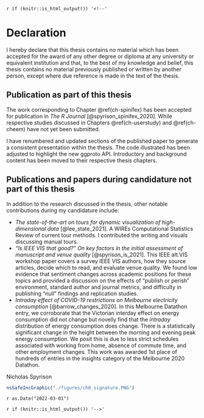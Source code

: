 `r if (knitr::is_html_output()) '<!--'` 

# Declaration {-}

I hereby declare that this thesis contains no material which has been accepted for the award of any other degree or diploma at any university or equivalent institution and that, to the best of my knowledge and belief, this thesis contains no material previously published or written by another person, except where due reference is made in the text of the thesis.


## Publication as part of this thesis {-}

The work corresponding to Chapter \@ref(ch-spinifex) has been accepted for publication in _The R Journal_ [@spyrison_spinifex_2020]. While respective studies discussed in Chapters \@ref(ch-userstudy) and \@ref(ch-cheem) have not yet been submitted.

I have renumbered and updated sections of the published paper to generate a consistent presentation within the thesis. The code illustrated has been adjusted to highlight the new ggproto API. Introductory and background content has been moved to their respective thesis chapters.
 

## Publications and papers during candidature not part of this thesis {-}

In addition to the research discussed in the thesis, other notable contributions during my candidature include:

- _The state-of-the-art on tours for dynamic visualization of high-dimensional data_ [@lee_state_2021]. A WIREs Computational Statistics Review of current tour methods. I contributed the writing and visuals discussing manual tours.
- _"Is IEEE VIS that good?" On key factors in the initial assessment of manuscript and venue quality_ [@spyrison_is_2021]. This IEEE alt.VIS workshop paper covers a survey IEEE VIS authors, how they source articles, decide which to read, and evaluate venue quality. We found low evidence that sentiment changes across academic positions for these topics and provided a discussion on the effects of "publish or perish" environment, standard author and journal metrics, and difficulty in publishing "null" findings and replication studies.
- _Intraday effect of COVID-19 restrictions on Melbourne electricity consumption_ [@barrow_changes_2020]. In this Melbourne Datathon entry, we corroborate that the Victorian interday effect on energy consumption did not change but novelly find that the _intraday_ distribution of energy consumption does change. There is a statistically significant change in the height between the morning and evening peak energy consumption. We posit this is due to less strict schedules associated with working from home, absence of commute time, and other employment changes. This work was awarded 1st place of hundreds of entries in the insights category of the Melbourne 2020 Datathon.
<!-- - Student volunteering at three conferences: UseR!2021 - Online, CHI Down Under 2020 - Online, and UseR!2018 - Brisbane, Australia. -->


\textbf{Student name:} Nicholas Spyrison

\textbf{Student signature:}

```r
nsSafeIncGraphic("./figures/ch0_signature.PNG")
```

\textbf{Date:} `r as.Date("2022-03-01")`

`r if (knitr::is_html_output()) '-->'`

<!-- TRADITIONAL THESIS (NOT BY RESEARCH) DOES NOT INCLUDE THE BELOW IN DECLARATION -->
<!-- \vspace{2em} -->
<!-- \noindent -->
<!-- The undersigned hereby certify that the above declaration correctly reflects the nature and extent of the student's co-authors' contribution to this work. -->

<!-- \textbf{Main Supervisor name:} Kimbal Marriott -->

<!-- \textbf{Main Supervisor signature:} -->

<!-- \vspace*{2cm} -->

<!-- \textbf{Date:} `r as.Date("2022-03-01")` -->


<!--
All of the papers in the thesis were conceptualized, developed, and written by myself, the student, while working in the Department of Human-Centered Computing under the supervision of Professor Kimbal Marriott and Professor Dianne Cook. When co-authors are listed, it indicates that the work was produced through active collaboration between researchers and that their contributions to team-based research have been recognized. The following table details the work, including my and my fellow co-authors' contributions.

\begin{table}
\centering\footnotesize\tabcolsep=0.12cm
\begin{tabular}{|p{1cm}|p{2cm}|p{1.5cm}|p{3.5cm}|p{3.5cm}|p{1.5cm}|}
\hline
\RaggedRight\textbf{Thesis Chapter}  &
\RaggedRight\textbf{Publication Title}  &
\RaggedRight\textbf{Status (published, in press, accepted or returned for revision)}  & \RaggedRight\textbf{Nature and} {\%} \RaggedRight\textbf{of student contribution} & \RaggedRight\textbf{Co-author name(s) Nature and} {\%} \RaggedRight\textbf{of Co-author’s contribution} &
\RaggedRight\textbf{Co-author(s), Monash student Y/N} \\ \hline
3 & spinifex: an R package for creating
user-controlled animated linear projections & 75\%. Concept, development, writing first draft and software development & (1) Dianne Cook, concept, methodology, writing 25\% & N \\ \hline
4 & The benefit of user-controlled radial tour for understanding variable contributions to structure in linear projections & To be submitted & 80\%. Concept, development, writing first draft, application, and conducting user study & (1) Dianne Cook, Concept, methodology, editing 12\% (2) Kimbal Marriott, concept, methodology, editing 8\% & N \\ \hline
5 & Interrogating the linear variable importance of local explanations of nonlinear models with animated linear projections & To be submitted & 85\%. Concept, development, writing first draft and software development & (1) Dianne Cook, methodology, editing 10\% (2) Kimbal Marriott, methodology, editing 5\% & N \\ \hline
\end{tabular}
\end{table}
-->
